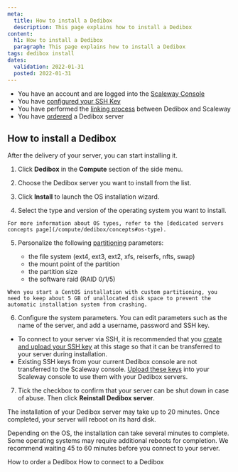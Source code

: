 ```yaml
---
meta:
  title: How to install a Dedibox
  description: This page explains how to install a Dedibox
content:
  h1: How to install a Dedibox
  paragraph: This page explains how to install a Dedibox
tags: dedibox install
dates:
  validation: 2022-01-31
  posted: 2022-01-31
---
```


<Message type="requirement">

- You have an account and are logged into the [Scaleway Console](https://console.scaleway.com) 
- You have [configured your SSH Key](/console/my-project/how-to/create-ssh-key)
- You have performed the [linking process](/compute/dedibox/how-to/link-dedibox-account/) between Dedibox and Scaleway
- You have [ordererd](/compute/dedibox/how-to/order-dedibox) a Dedibox server

</Message>


## How to install a Dedibox

After the delivery of your server, you can start installing it.

1. Click **Dedibox** in the **Compute** section of the side menu.

2. Choose the Dedibox server you want to install from the list.

3. Click **Install** to launch the OS installation wizard.

4. Select the type and version of the operating system you want to install. 

  <Message type="tip">

    For more information about OS types, refer to the [dedicated servers concepts page](/compute/dedibox/concepts#os-type).

  </Message>

5. Personalize the following [partitioning](/compute/dedibox/concepts#partitioning) parameters:

    - the file system (ext4, ext3, ext2, xfs, reiserfs, nfts, swap)
    - the mount point of the partition
    - the partition size
    - the software raid (RAID 0/1/5)

  <Message type="note">

    When you start a CentOS installation with custom partitioning, you need to keep about 5 GB of unallocated disk space to prevent the automatic installation system from crashing.

  </Message>

6. Configure the system parameters. You can edit parameters such as the name of the server, and add a username, password and SSH key.

  <Message type="note">

   * To connect to your server via SSH, it is recommended that you [create and upload your SSH key](/console/my-project/how-to/create-ssh-key/) at this stage so that it can be transferred to your server during installation.
   * Existing SSH keys from your current Dedibox console are not transferred to the Scaleway console. [Upload these keys](/console/my-project/how-to/create-ssh-key#how-to-upload-the-public-ssh-key-to-the-scaleway-interface) into your Scaleway console to use them with your Dedibox servers.

  </Message>

7. Tick the checkbox to confirm that your server can be shut down in case of abuse. Then click **Reinstall Dedibox server**.

The installation of your Dedibox server may take up to 20 minutes. Once completed, your server will reboot on its hard disk.

<Message type="note">

  Depending on the OS, the installation can take several minutes to complete. Some operating systems may require additional reboots for completion. We recommend waiting 45 to 60 minutes before you connect to your server.

</Message>

 <Navigation title="See Also">
  <PreviousButton to="/compute/dedibox/how-to/order-dedibox">How to order a Dedibox</PreviousButton>
  <NextButton to="/compute/dedibox/how-to/connect-to-dedibox">How to connect to a Dedibox</NextButton>
</Navigation>